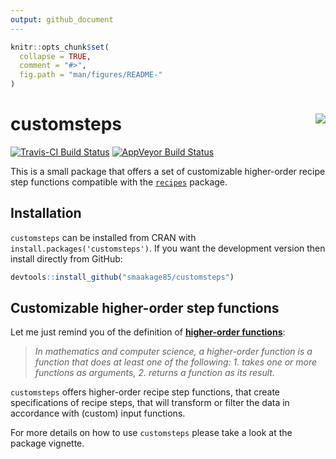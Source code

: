```yaml
---
output: github_document
---
```


<!-- README.md is generated from README.Rmd. Please edit that file -->

```r
knitr::opts_chunk$set(
  collapse = TRUE,
  comment = "#>",
  fig.path = "man/figures/README-"
)
```

# customsteps <img src="man/figures/logo.png" align="right" />

[![Travis-CI Build Status](https://travis-ci.org/smaakage85/customsteps.svg?branch=master)](https://travis-ci.org/smaakage85/customsteps)
[![AppVeyor Build Status](https://ci.appveyor.com/api/projects/status/github/smaakage85/customsteps?branch=master&svg=true)](https://ci.appveyor.com/project/smaakage85/customsteps)

This is a small package that offers a set of customizable higher-order recipe
step functions compatible with the [`recipes`](https://CRAN.R-project.org/package=recipes) package. 

## Installation

`customsteps` can be installed from CRAN with `install.packages('customsteps')`. 
If you want the development version then install directly from GitHub:

```r
devtools::install_github("smaakage85/customsteps")
```

## Customizable higher-order step functions

Let me just remind you of the definition of [**higher-order functions**](https://en.wikipedia.org/wiki/Higher-order_function):

> *In mathematics and computer science, a higher-order function is a function 
that does at least one of the following: 1. takes one or more functions as 
arguments, 2. returns a function as its result.*

`customsteps` offers higher-order recipe step functions, that create 
specifications of recipe steps, that will transform or 
filter the data in accordance with (custom) input functions. 

For more details on how to use `customsteps` please take a look at the
package vignette.

